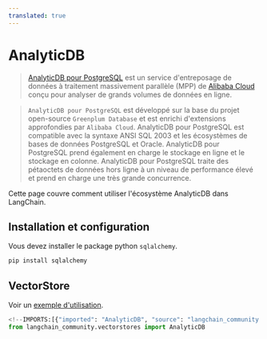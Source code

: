 ```yaml
---
translated: true
---
```


# AnalyticDB

>[AnalyticDB pour PostgreSQL](https://www.alibabacloud.com/help/en/analyticdb-for-postgresql/latest/product-introduction-overview)
> est un service d'entreposage de données à traitement massivement parallèle (MPP)
> de [Alibaba Cloud](https://www.alibabacloud.com/)
> conçu pour analyser de grands volumes de données en ligne.

>`AnalyticDB pour PostgreSQL` est développé sur la base du projet open-source `Greenplum Database`
> et est enrichi d'extensions approfondies par `Alibaba Cloud`. AnalyticDB
> pour PostgreSQL est compatible avec la syntaxe ANSI SQL 2003 et les écosystèmes de bases de données PostgreSQL et
> Oracle. AnalyticDB pour PostgreSQL prend également en charge le stockage en ligne et
> le stockage en colonne. AnalyticDB pour PostgreSQL traite des pétaoctets de données hors ligne à un
> niveau de performance élevé et prend en charge une très grande concurrence.

Cette page couvre comment utiliser l'écosystème AnalyticDB dans LangChain.

## Installation et configuration

Vous devez installer le package python `sqlalchemy`.

```bash
pip install sqlalchemy
```

## VectorStore

Voir un [exemple d'utilisation](/docs/integrations/vectorstores/analyticdb).

```python
<!--IMPORTS:[{"imported": "AnalyticDB", "source": "langchain_community.vectorstores", "docs": "https://api.python.langchain.com/en/latest/vectorstores/langchain_community.vectorstores.analyticdb.AnalyticDB.html", "title": "AnalyticDB"}]-->
from langchain_community.vectorstores import AnalyticDB
```
